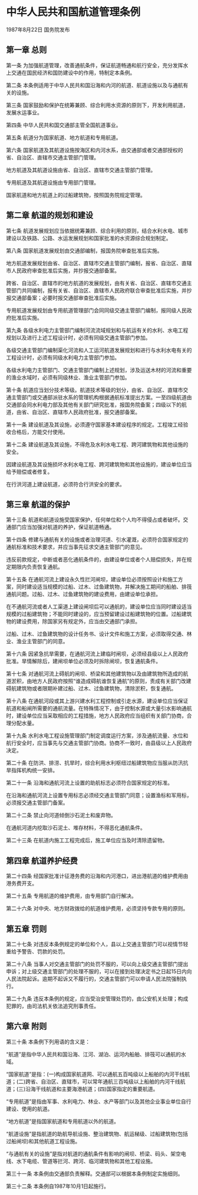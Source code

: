 # 中华人民共和国航道管理条例

1987年8月22日 国务院发布　

  

## 第一章 总则

第一条 为加强航道管理，改善通航条件，保证航道畅通和航行安全，充分发挥水上交通在国民经济和国防建设中的作用，特制定本条例。

第二条 本条例适用于中华人民共和国沿海和内河的航道、航道设施以及与通航有关的设施。

第三条 国家鼓励和保护在统筹兼顾、综合利用水资源的原则下，开发利用航道，发展水运事业。

第四条 中华人民共和国交通部主管全国航道事业。

第五条 航道分为国家航道、地方航道和专用航道。

第六条 国家航道及其航道设施按海区和内河水系，由交通部或者交通部授权的省、自治区、直辖市交通主管部门管理。

地方航道及其航道设施由省、自治区、直辖市交通主管部门管理。

专用航道及其航道设施由专用部门管理。

国家航道和地方航道上的过船建筑物，按照国务院规定管理。

## 第二章 航道的规划和建设

第七条 航道发展规划应当依据统筹兼顾、综合利用的原则，结合水利水电、城市建设以及铁路、公路、水运发展规划和国家批准的水资源综合规划制定。

第八条 国家航道发展规划由交通部编制，报国务院审查批准后实施。

地方航道发展规划由省、自治区、直辖市交通主管部门编制，报省、自治区、直辖市人民政府审查批准后实施，并抄报交通部备案。

跨省、自治区、直辖市的地方航道的发展规划，由有关省、自治区、直辖市交通主管部门共同编制，报有关省、自治区、直辖市人民政府联合审查批准后实施，并抄报交通部备案；必要时报交通部审查批准后实施。

专用航道发展规划由专用航道管理部门会同同级交通主管部门编制，报同级人民政府批准后实施。

第九条 各级水利电力主管部门编制河流流域规划和与航运有关的水利、水电工程规划以及进行上述工程设计时，必须有同级交通主管部门参加。

各级交通主管部门编制渠化河流和人工运河航道发展规划和进行与水利水电有关的工程设计时，必须有同级水利电力主管部门参加。

各级水利电力主管部门、交通主管部门编制上述规划，涉及运送木材的河流和重要的渔业水域时，必须有同级林业、渔业主管部门参加。

第十条 航道应当划分技术等级。航道技术等级的划分，由省、自治区、直辖市交通主管部门或交通部派驻水系的管理机构根据通航标准提出方案。一至四级航道由交通部会同水利电力部及其他有关部门研究批准，报国务院备案；四级以下的航道，由省、自治区、直辖市人民政府批准，报交通部备案。

第十一条 建设航道及其设施，必须遵守国家基本建设程序的规定。工程竣工经验收合格后，方能交付使用。

第十二条 建设航道及其设施，不得危及水利水电工程、跨河建筑物和其他设施的安全。

因建设航道及其设施损坏水利水电工程、跨河建筑物和其他设施的，建设单位应当给予赔偿或者修复。

在行洪河道上建设航道，必须符合行洪安全的要求。

## 第三章 航道的保护

第十三条 航道和航道设施受国家保护，任何单位和个人均不得侵占或者破坏。交通部门应当加强对航道的养护，保证航道畅通。

第十四条 修建与通航有关的设施或者治理河道、引水灌溉，必须符合国家规定的通航标准和技术要求，并应当事先征求交通主管部门的意见。

违反前款规定，中断或者恶化通航条件的，由建设单位或者个人赔偿损失，并在规定期限内负责恢复通航。

第十五条 在通航河流上建设永久性拦河闸坝，建设单位必须按照设计和施工方案，同时建设适当规模的过船、过木、过鱼建筑物，并解决施工期间的船舶、排筏通航问题。过船、过木、过鱼建筑物的建设费用，由建设单位承担。

在不通航河流或者人工渠道上建设闸坝后可以通航的，建设单位应当同时建设适当规模的过船建筑物；不能同时建设的，应当预留建设过船建筑物的位置。过船建筑物的建设费用，除国家另有规定外，应当由交通部门承担。

过船、过木、过鱼建筑物的设计任务书、设计文件和施工方案，必须取得交通、林业、渔业主管部门的同意。

第十六条 因紧急抗旱需要，在通航河流上建临时闸坝，必须经县级以上人民政府批准。旱情解除后，建闸坝单位必须及时拆除闸坝，恢复通航条件。

第十七条 对通航河流上碍航的闸坝、桥梁和其他建筑物以及由建筑物所造成的航道淤积，由地方人民政府按照“谁造成碍航谁恢复通航”的原则，责成有关部门改建碍航建筑物或者限期补建过船、过木、过鱼建筑物，清除淤积，恢复通航。

第十八条 在通航河段或其上游兴建水利工程控制或引走水源，建设单位应当保证航道和船闸所需要的通航流量。在特殊情况下，由于控制水源或大量引水影响通航时，建设单位应当采取相应的工程措施，地方人民政府应当组织有关部门协商，合理分配水量。

第十九条 水利水电工程设施管理部门制定调度运行方案，涉及通航流量、水位和航行安全时，应当事先与交通主管部门协商。协商不一致时，由县级以上人民政府决定。

第二十条 在防洪、排涝、抗旱时，综合利用水利枢纽过船建筑物应当服从防汛抗旱指挥机构统一安排。

第二十一条 沿海和通航河流上设置的助航标志必须符合国家规定的标准。

在沿海和通航河流上设置专用标志必须经交通主管部门同意；设置渔标和军用标，必须报交通主管部门备案。

第二十二条 禁止向河道倾倒沙石泥土和废弃物。

在通航河道内挖取沙石泥土、堆存材料，不得恶化通航条件。

第二十三条 在航道内施工工程完成后，施工单位应当及时清除遗留物。

## 第四章 航道养护经费

第二十四条 经国家批准计征港务费的沿海和内河港口，进出港航道的维护费用由港务费开支。

第二十五条 专用航道的维护费用，由专用部门自行解决。

第二十六条 对中央、地方财政拨给的航道维护费用，必须坚持专款专用的原则。

## 第五章 罚则

第二十七条 对违反本条例规定的单位和个人，县以上交通主管部门可以视情节轻重给予警告、罚款的处罚。

第二十八条 当事人对交通主管部门的处罚不服的，可以向上级交通主管部门提出申诉；对上级交通主管部门的处理不服的，可以在接到处理决定书之日起15日内向人民法院起诉。逾期不起诉又不履行的，交通主管部门可以申请人民法院强制执行。

第二十九条 违反本条例的规定，应当受治安管理处罚的，由公安机关处理；构成犯罪的，由司法机关依法追究刑事责任。

## 第六章 附则

第三十条 本条例下列用语的含义是：

“航道”是指中华人民共和国沿海、江河、湖泊、运河内船舶、排筏可以通航的水域。

“国家航道”是指：(一)构成国家航道网、可以通航五百吨级以上船舶的内河干线航道；(二)跨省、自治区、直辖市，可以常年通航三百吨级以上船舶的内河干线航道；(三)沿海干线航道和主要海港航道；(四)国家指定的重要航道。

“专用航道”是指由军事、水利电力、林业、水产等部门以及其他企业事业单位自行建设、使用的航道。

“地方航道”是指国家航道和专用航道以外的航道。

“航道设施”是指航道的助航导航设施、整治建筑物、航运梯级、过船建筑物(包括过船闸坝)和其他航道工程设施。

“与通航有关的设施”是指对航道的通航条件有影响的闸坝、桥梁、码头、架空电线、水下电缆、管道等拦河、跨河、临河建筑物和其他工程设施。

第三十一条 本条例由交通部负责解释。交通部可以根据本条例制定实施细则。

第三十二条 本条例自1987年10月1日起施行。